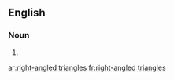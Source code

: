 ==English==

===Noun===
{{head|en}}

# {{plural of|right-angled triangle}}

[[ar:right-angled triangles]]
[[fr:right-angled triangles]]